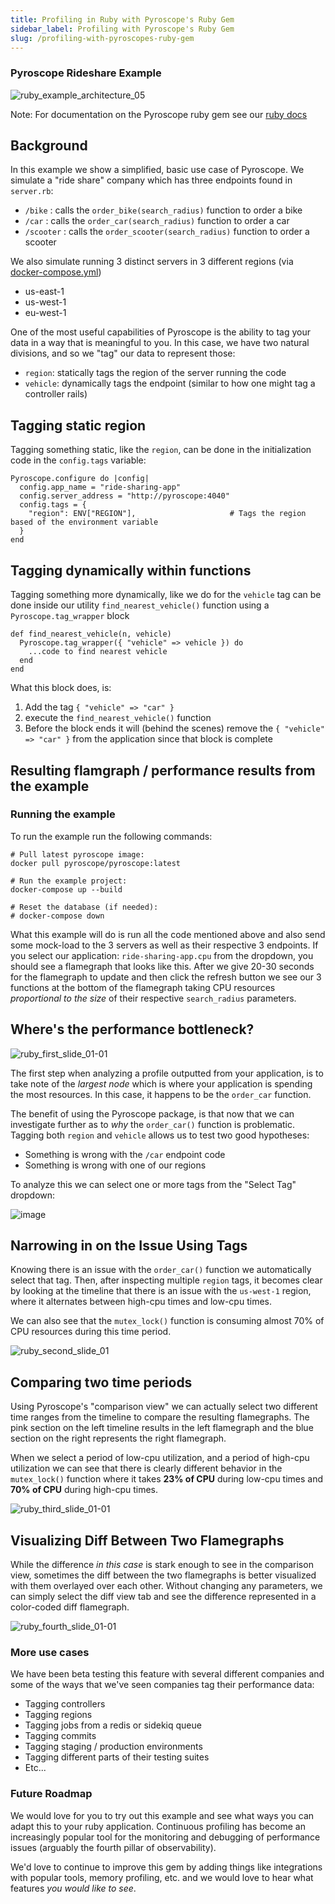 ```yaml
---
title: Profiling in Ruby with Pyroscope's Ruby Gem
sidebar_label: Profiling with Pyroscope's Ruby Gem
slug: /profiling-with-pyroscopes-ruby-gem
---
```


### Pyroscope Rideshare Example
![ruby_example_architecture_05](https://user-images.githubusercontent.com/23323466/135726784-0c367d3f-c9e5-4e3f-91be-761d4d6d21b1.gif)

Note: For documentation on the Pyroscope ruby gem  see our [ruby docs](/docs/ruby)
## Background
In this example we show a simplified, basic use case of Pyroscope. We simulate a "ride share" company which has three endpoints found in `server.rb`:
- `/bike`    : calls the `order_bike(search_radius)` function to order a bike
- `/car`     : calls the `order_car(search_radius)` function to order a car
- `/scooter` : calls the `order_scooter(search_radius)` function to order a scooter

We also simulate running 3 distinct servers in 3 different regions (via [docker-compose.yml](https://github.com/pyroscope-io/pyroscope/blob/main/examples/ruby/docker-compose.yml))
- us-east-1
- us-west-1
- eu-west-1

One of the most useful capabilities of Pyroscope is the ability to tag your data in a way that is meaningful to you. In this case, we have two natural divisions, and so we "tag" our data to represent those:
- `region`: statically tags the region of the server running the code
- `vehicle`: dynamically tags the endpoint (similar to how one might tag a controller rails)


## Tagging static region
Tagging something static, like the `region`, can be done in the initialization code in the `config.tags` variable:
```
Pyroscope.configure do |config|
  config.app_name = "ride-sharing-app"
  config.server_address = "http://pyroscope:4040"
  config.tags = {
    "region": ENV["REGION"],                     # Tags the region based of the environment variable
  }
end
```

## Tagging dynamically within functions
Tagging something more dynamically, like we do for the `vehicle` tag can be done inside our utility `find_nearest_vehicle()` function using a `Pyroscope.tag_wrapper` block
```
def find_nearest_vehicle(n, vehicle)
  Pyroscope.tag_wrapper({ "vehicle" => vehicle }) do
    ...code to find nearest vehicle
  end
end
```

What this block does, is:
1. Add the tag `{ "vehicle" => "car" }`
2. execute the `find_nearest_vehicle()` function
3. Before the block ends it will (behind the scenes) remove the `{ "vehicle" => "car" }` from the application since that block is complete

## Resulting flamgraph / performance results from the example
### Running the example
To run the example run the following commands:
```
# Pull latest pyroscope image:
docker pull pyroscope/pyroscope:latest

# Run the example project:
docker-compose up --build

# Reset the database (if needed):
# docker-compose down
```

What this example will do is run all the code mentioned above and also send some mock-load to the 3 servers as well as their respective 3 endpoints. If you select our application: `ride-sharing-app.cpu` from the dropdown, you should see a flamegraph that looks like this. After we give 20-30 seconds for the flamegraph to update and then click the refresh button we see our 3 functions at the bottom of the flamegraph taking CPU resources _proportional to the size_ of their respective `search_radius` parameters.

## Where's the performance bottleneck?
![ruby_first_slide_01-01](https://user-images.githubusercontent.com/23323466/139566972-2f04b826-d05c-4307-9b60-4376840001ab.jpg)


The first step when analyzing a profile outputted from your application, is to take note of the _largest node_ which is where your application is spending the most resources. In this case, it happens to be the `order_car` function. 

The benefit of using the Pyroscope package, is that now that we can investigate further as to _why_ the `order_car()` function is problematic. Tagging both `region` and `vehicle` allows us to test two good hypotheses:
- Something is wrong with the `/car` endpoint code
- Something is wrong with one of our regions

To analyze this we can select one or more tags from the "Select Tag" dropdown:

![image](https://user-images.githubusercontent.com/23323466/135525308-b81e87b0-6ffb-4ef0-a6bf-3338483d0fc4.png)

## Narrowing in on the Issue Using Tags
Knowing there is an issue with the `order_car()` function we automatically select that tag. Then, after inspecting multiple `region` tags, it becomes clear by looking at the timeline that there is an issue with the `us-west-1` region, where it alternates between high-cpu times and low-cpu times.

We can also see that the `mutex_lock()` function is consuming almost 70% of CPU resources during this time period. 

![ruby_second_slide_01](https://user-images.githubusercontent.com/23323466/139566994-f3f8c2f3-6bc4-40ca-ac4e-8fc862d0c0ad.jpg)

## Comparing two time periods
Using Pyroscope's "comparison view" we can actually select two different time ranges from the timeline to compare the resulting flamegraphs. The pink section on the left timeline results in the left flamegraph and the blue section on the right represents the right flamegraph.

When we select a period of low-cpu utilization, and a period of high-cpu utilization we can see that there is clearly different behavior in the `mutex_lock()` function where it takes **23% of CPU** during low-cpu times and **70% of CPU** during high-cpu times.

![ruby_third_slide_01-01](https://user-images.githubusercontent.com/23323466/139567004-96064c5b-570c-48a4-aa9a-07a46a0646a5.jpg)

## Visualizing Diff Between Two Flamegraphs
While the difference _in this case_ is stark enough to see in the comparison view, sometimes the diff between the two flamegraphs is better visualized with them overlayed over each other. Without changing any parameters, we can simply select the diff view tab and see the difference represented in a color-coded diff flamegraph.

![ruby_fourth_slide_01-01](https://user-images.githubusercontent.com/23323466/139567016-3f738923-2429-4f93-8fe0-cc0ca8c765fd.jpg)


### More use cases
We have been beta testing this feature with several different companies and some of the ways that we've seen companies tag their performance data:
- Tagging controllers
- Tagging regions
- Tagging jobs from a redis or sidekiq queue
- Tagging commits
- Tagging staging / production environments
- Tagging different parts of their testing suites
- Etc...

### Future Roadmap
We would love for you to try out this example and see what ways you can adapt this to your ruby application. Continuous profiling has become an increasingly popular tool for the monitoring and debugging of performance issues (arguably the fourth pillar of observability). 

We'd love to continue to improve this gem by adding things like integrations with popular tools, memory profiling, etc. and we would love to hear what features _you would like to see_. 
